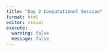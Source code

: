 ```yaml
---
title: "Day 2 Computational Session"
format: html
editor: visual
execute: 
  warning: false
  message: false
---
```


## 

